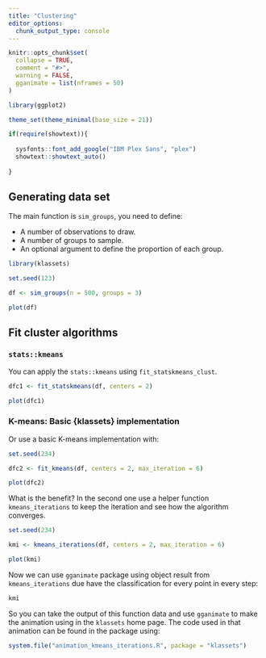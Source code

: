```yaml
---
title: "Clustering"
editor_options: 
  chunk_output_type: console
---
```


```r
knitr::opts_chunk$set(
  collapse = TRUE,
  comment = "#>",
  warning = FALSE,
  gganimate = list(nframes = 50)
)

library(ggplot2)

theme_set(theme_minimal(base_size = 21))

if(require(showtext)){
 
  sysfonts::font_add_google("IBM Plex Sans", "plex")
  showtext::showtext_auto()
   
}
```

## Generating data set 

The main function is `sim_groups`, you need to define:

- A number of observations to draw.
- A number of groups to sample.
- An optional argument to define the proportion of each group.

```r
library(klassets)

set.seed(123)

df <- sim_groups(n = 500, groups = 3)

plot(df)
```


## Fit cluster algorithms

### `stats::kmeans`

You can apply the `stats::kmeans` using `fit_statskmeans_clust`.

```r
dfc1 <- fit_statskmeans(df, centers = 2)

plot(dfc1)
```

### K-means: Basic {klassets} implementation

Or use a basic K-means implementation with:

```r
set.seed(234)

dfc2 <- fit_kmeans(df, centers = 2, max_iteration = 6)

plot(dfc2)
```

What is the benefit? In the second one use a helper function `kmeans_iterations`
to keep the iteration and see how the algorithm converges.

```r
set.seed(234)

kmi <- kmeans_iterations(df, centers = 2, max_iteration = 6)

plot(kmi)
```

Now we can use `gganimate` package using object result from `kmeans_iterations` 
due have the classification for every point in every step:

```r
kmi
```

So you can take the output of this function data and use `gganimate` to make the animation using in the `klassets` home page.  The code used in that animation can be found in the package using:

```r
system.file("animation_kmeans_iterations.R", package = "klassets")
```


